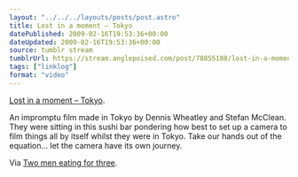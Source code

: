 ```yaml
---
layout: "../../../layouts/posts/post.astro"
title: Lost in a moment – Tokyo
datePublished: 2009-02-16T19:53:36+00:00
dateUpdated: 2009-02-16T19:53:36+00:00
source: tumblr stream
tumblrUrl: https://stream.anglepoised.com/post/78855188/lost-in-a-moment-tokyo-an-impromptu-film-made
tags: ["linklog"]
format: "video"
---
```



<YouTube id="https://www.youtube.com/watch?v=ySrsZuD4w0c" />

[Lost in a moment &#8211; Tokyo][1].

An impromptu film made in Tokyo by Dennis Wheatley and Stefan McClean. They were sitting in this sushi bar pondering how best to set up a camera to film things all by itself whilst they were in Tokyo. Take our hands out of the equation&hellip; let the camera have its own journey.

Via [Two men eating for three][2].

[1]: https://www.youtube.com/watch?v=ySrsZuD4w0c
[2]: http://twomeneatingforthree.com/

